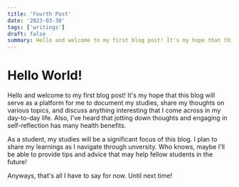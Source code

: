 ```yaml
---
title: 'Fourth Post'
date: '2023-03-30'
tags: ['writings']
draft: false
summary: Hello and welcome to my first blog post! It's my hope that this blog will serve as a platform for me to document my studies, share my thoughts on various topics, and discuss anything interesting that I come across in my day-to-day life...
---
```


# Hello World!
Hello and welcome to my first blog post! It's my hope that this blog will serve as a platform for me to document my studies, share my thoughts on various topics, and discuss anything interesting that I come across in my day-to-day life. Also, I've heard that jotting down thoughts and engaging in self-reflection has many health benefits.

As a student, my studies will be a significant focus of this blog. I plan to share my learnings as I navigate through unversity. Who knows, maybe I'll be able to provide tips and advice that may help fellow students in the future!

Anyways, that's all I have to say for now. Until next time!
